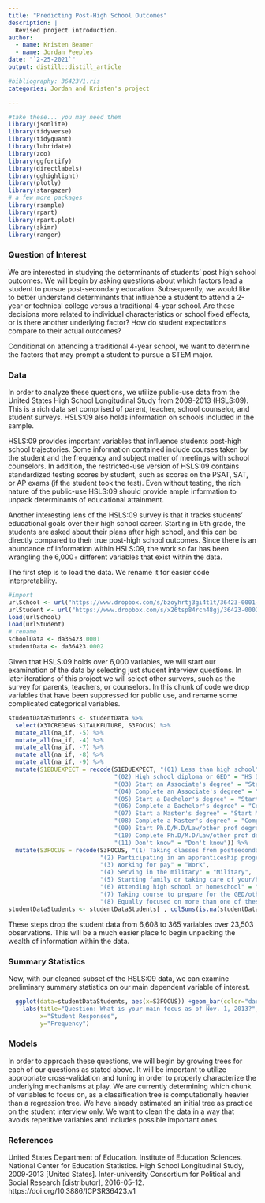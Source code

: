 ```yaml
---
title: "Predicting Post-High School Outcomes"
description: |
  Revised project introduction.
author:
  - name: Kristen Beamer
  - name: Jordan Peeples
date: "`2-25-2021`"
output: distill::distill_article

#bibliography: 36423V1.ris
categories: Jordan and Kristen's project

---
```


```r
#take these... you may need them
library(jsonlite)
library(tidyverse)
library(tidyquant)
library(lubridate)
library(zoo)
library(ggfortify)
library(directlabels)
library(gghighlight)
library(plotly)
library(stargazer)
# a few more packages 
library(rsample)
library(rpart)
library(rpart.plot)
library(skimr)
library(ranger)
```
### Question of Interest

We are interested in studying the determinants of students' post high school outcomes. We will begin by asking questions about which factors lead a student to pursue post-secondary education. Subsequently, we would like to better understand determinants that influence a student to attend a 2-year or technical college versus a traditional 4-year school. Are these decisions more related to individual characteristics or school fixed effects, or is there another underlying factor? How do student expectations compare to their actual outcomes?

Conditional on attending a traditional 4-year school, we want to determine the factors that may prompt a student to pursue a STEM major.

### Data

In order to analyze these questions, we utilize public-use data from the United States High School Longitudinal Study from 2009-2013 (HSLS:09). This is a rich data set comprised of parent, teacher, school counselor, and student surveys. HSLS:09 also holds information on schools included in the sample.

HSLS:09 provides important variables that influence students post-high school trajectories. Some information contained include courses taken by the student and the frequency and subject matter of meetings with school counselors. In addition, the restricted-use version of HSLS:09 contains standardized testing scores by student, such as scores on the PSAT, SAT, or AP exams (if the student took the test). Even without testing, the rich nature of the public-use HSLS:09 should provide ample information to unpack determinants of educational attainment. 

Another interesting lens of the HSLS:09 survey is that it tracks students' educational goals over their high school career. Starting in 9th grade, the students are asked about their plans after high school, and this can be directly compared to their true post-high school outcomes. Since there is an abundance of information within HSLS:09, the work so far has been wrangling the 6,000+ different variables that exist within the data. 

The first step is to load the data. We rename it for easier code interpretability.

```r
#import
urlSchool <- url("https://www.dropbox.com/s/bzoyhrtj3gi4t1t/36423-0001-Data.rda?raw=1")
urlStudent <- url("https://www.dropbox.com/s/x26tsp84rcn48gj/36423-0002-Data.rda?raw=1")
load(urlSchool)
load(urlStudent)
# rename
schoolData <- da36423.0001
studentData <- da36423.0002
```


Given that HSLS:09 holds over 6,000 variables, we will start our examination of the data by selecting just student interview questions. In later iterations of this project we will select other surveys, such as the survey for parents, teachers, or counselors. In this chunk of code we drop variables that have been suppressed for public use, and rename some complicated categorical variables.

```r
studentDataStudents <- studentData %>%
  select(X3TCREDENG:S1TALKFUTURE, S3FOCUS) %>%
  mutate_all(na_if, -5) %>%
  mutate_all(na_if, -4) %>%
  mutate_all(na_if, -7) %>%
  mutate_all(na_if, -8) %>%
  mutate_all(na_if, -9) %>%
  mutate(S1EDUEXPECT = recode(S1EDUEXPECT, "(01) Less than high school" = "Less than HS",
                              "(02) High school diploma or GED" = "HS Diploma/GED",
                              "(03) Start an Associate's degree" = "Start Assoc.",
                              "(04) Complete an Associate's degree" = "Complete Assoc.",
                              "(05) Start a Bachelor's degree" = "Start Bachelor's",
                              "(06) Complete a Bachelor's degree" = "Complete Bachelor's",
                              "(07) Start a Master's degree" = "Start Master's",
                              "(08) Complete a Master's degree" = "Complete Master's",
                              "(09) Start Ph.D/M.D/Law/other prof degree" = "Start PhD",
                              "(10) Complete Ph.D/M.D/Law/other prof degree" = "Complete PhD",
                              "(11) Don't know" = "Don't know")) %>%
  mutate(S3FOCUS = recode(S3FOCUS, "(1) Taking classes from postsecondary institution" = "Postsecondary",
                          "(2) Participating in an apprenticeship program" = "Apprenticeship",
                          "(3) Working for pay" = "Work",
                          "(4) Serving in the military" = "Military",
                          "(5) Starting family or taking care of your/his/her children" = "Childcare",
                          "(6) Attending high school or homeschool" = "Continued school",
                          "(7) Taking course to prepare for the GED/other high school equivalency exam" = "GED Prep",
                          "(8) Equally focused on more than one of these" = "Multiple"))
studentDataStudents <- studentDataStudents[ , colSums(is.na(studentDataStudents)) < 12000]

```

These steps drop the student data from 6,608 to 365 variables over 23,503 observations. This will be a much easier place to begin unpacking the wealth of information within the data.

### Summary Statistics

Now, with our cleaned subset of the HSLS:09 data, we can examine preliminary summary statistics on our main dependent variable of interest. 

```r
  ggplot(data=studentDataStudents, aes(x=S3FOCUS)) +geom_bar(color="darkblue", fill="lightblue") +
    labs(title="Question: What is your main focus as of Nov. 1, 2013?",
         x="Student Responses",
         y="Frequency")
```

### Models

In order to approach these questions, we will begin by growing trees for each of our questions as stated above. It will be important to utilize appropriate cross-validation and tuning in order to properly characterize the underlying mechanisms at play. We are currently determining which chunk of variables to focus on, as a classification tree is computationally heavier than a regression tree. We have already estimated an initial tree as practice on the student interview only. We want to clean the data in a way that avoids repetitive variables and includes possible important ones.

### References

United States Department of Education. Institute of Education Sciences. National Center for Education Statistics. High School Longitudinal Study, 2009-2013 [United States]. Inter-university Consortium for Political and Social Research [distributor], 2016-05-12. https://doi.org/10.3886/ICPSR36423.v1









